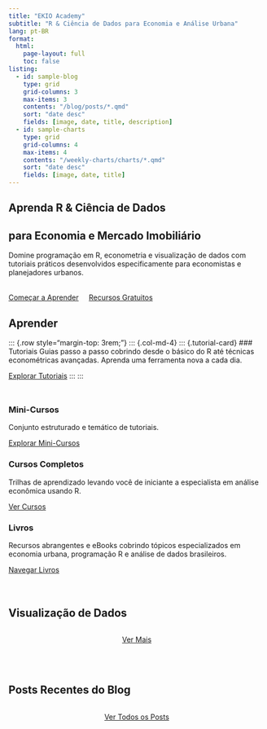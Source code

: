 ```yaml
---
title: "EKIO Academy"
subtitle: "R & Ciência de Dados para Economia e Análise Urbana"
lang: pt-BR
format:
  html:
    page-layout: full
    toc: false
listing:
  - id: sample-blog
    type: grid
    grid-columns: 3
    max-items: 3
    contents: "/blog/posts/*.qmd"
    sort: "date desc"
    fields: [image, date, title, description]
  - id: sample-charts
    type: grid
    grid-columns: 4
    max-items: 4
    contents: "/weekly-charts/charts/*.qmd"
    sort: "date desc"
    fields: [image, date, title]
---
```


::: {.hero-section}
::: {.container}
::: {.hero-content}
# Aprenda R & Ciência de Dados {.hero-title}
## para Economia e Mercado Imobiliário {.hero-subtitle}

Domine programação em R, econometria e visualização de dados com tutoriais práticos desenvolvidos especificamente para economistas e planejadores urbanos.

::: {style="margin-top: 2rem;"}
[Começar a Aprender](tutorials/index.qmd){.btn .btn-ekio .btn-lg} [Recursos Gratuitos](books/index.qmd){.btn .btn-outline-light .btn-lg style="margin-left: 1rem;"}
:::
:::
:::
:::

## Aprender

::: {.row style="margin-top: 3rem;"}
::: {.col-md-4}
::: {.tutorial-card}
### Tutoriais
Guias passo a passo cobrindo desde o básico do R até técnicas econométricas avançadas. Aprenda uma ferramenta nova a cada dia.

[Explorar Tutoriais](tutorials/index.qmd){.btn .btn-ekio}
:::
:::

::: {.row style="margin-top: 3rem;"}
::: {.col-md-4}
::: {.tutorial-card}
### Mini-Cursos
Conjunto estruturado e temático de tutoriais.

[Explorar Mini-Cursos](tutorials/index.qmd){.btn .btn-ekio}
:::
:::

::: {.col-md-4}
::: {.tutorial-card}
### Cursos Completos
Trilhas de aprendizado levando você de iniciante a especialista em análise econômica usando R.

[Ver Cursos](courses/index.qmd){.btn .btn-ekio}
:::
:::
:::

::: {.col-md-4}
::: {.tutorial-card}
### Livros
Recursos abrangentes e eBooks cobrindo tópicos especializados em economia urbana, programação R e análise de dados brasileiros.

[Navegar Livros](books/index.qmd){.btn .btn-ekio}
:::
:::




::: {.row style="margin: 4rem 0;"}
::: {.col-md-8}
## Visualização de Dados

::: {#sample-charts}
:::

:::
::: {.col-md-4 style="display: flex; align-items: center; justify-content: center;"}
[Ver Mais](blog/index.qmd){.btn .btn-ekio .btn-lg}
:::
:::


::: {.row style="margin: 4rem 0;"}
::: {.col-md-8}
##  Posts Recentes do Blog

::: {#sample-blog}
:::

:::
::: {.col-md-4 style="display: flex; align-items: center; justify-content: center;"}
[Ver Todos os Posts](blog/index.qmd){.btn .btn-ekio .btn-lg}
:::
:::





<!-- ::: {.ekio-cta}
## O que fazemos | Quem servimos

::: {.row}
::: {.col-md-6}
::: {.ekio-message}
### Real Estate | Incorporadoras e Desenvolvedoras
A EKIO oferece serviços de consultoria aliando dados com anos de expertise do mercado imobiliário brasileiro.
:::
:::

::: {.col-md-6}
::: {.ekio-message}
### Poder Público |
Qualquer que seja seu desafio de dados, a EKIO tem a solução com análise profissional em R e modelagem econométrica.
:::
:::

::: {.col-md-6}
::: {.ekio-message}
### Quer treinamento personalizado para sua equipe?
A EKIO oferece treinamento específico para organizações, modelos de análise personalizados e parcerias institucionais.
:::
:::

::: {style="text-align: center; margin-top: 2rem;"}
[Descubra os Serviços Profissionais EKIO →](https://ekio.io){.btn .btn-light .btn-lg onclick="ekioTrackEducationalEngagement('professional_services_cta_pt', 'from_academy_content_pt')"}
:::
::: -->
